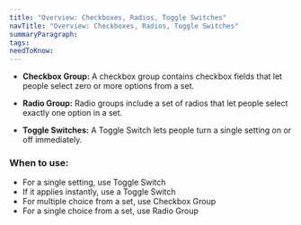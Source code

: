 ```yaml
---
title: "Overview: Checkboxes, Radios, Toggle Switches"
navTitle: "Overview: Checkboxes, Radios, Toggle Switches"
summaryParagraph:
tags:
needToKnow:
---
```


- **Checkbox Group:** A checkbox group contains checkbox fields that let people select zero or more options from a set. 

- **Radio Group:** Radio groups include a set of radios that let people select exactly one option in a set.

- **Toggle Switches:** A Toggle Switch lets people turn a single setting on or off immediately.

### When to use:

- For a single setting, use Toggle Switch
- If it applies instantly, use a Toggle Switch
- For multiple choice from a set, use Checkbox Group
- For a single choice from a set, use Radio Group